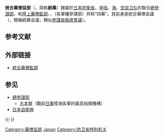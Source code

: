 {{Infobox Government agency
|agency_name     = 統合幕僚監部
|nativename      ={{lang|ja|統合幕僚監部}}{{ja}}<br />{{lang|ja|とうごうばくりょうかんぶ}}
|nativename_r    ={{lang|en|Joint Staff Office}}{{en}}
|logo            =Flag of Chief of Staff, Joint Staff (JSDF).svg
|logo_width      =200px
|logo_caption    =統合幕僚長旗
| picture        = Ministry of Defense Ichigaya Building.jpg
| picture_width  = 320px
| picture_caption = 統合幕僚監部所在大樓，[[防衛省市谷地區|防衛省市谷地區]]廳舍A棟
|formed = 2006年3月27日
|dissolved       = 
|preceding     =  統合幕僚會議
|jurisdiction    = {{JPN}}
|jurisdiction_type    = [[防衛省|防衛省]]・[[自衛隊|自衛隊]]
|headquarters    = {{JPN}}[[東京都|東京都]][[新宿區|新宿區]][[市谷本村町|市谷本村町]]5番1號<br>（[[防衛省市谷地區|防衛省市谷地區]]）
| chief1_title    = 統合幕僚長
| chief1          = {{Link-ja|山崎幸二|山崎幸二}}[[上將|陸將<small>（上將）</small>]]
| chief2_title    = 統合幕僚副長
| chief2          = 增子豐[[中將|空將<small>（中將）</small>]]
|employees       =
|budget          =
|parent_agency   = [[防衛省|防衛省]]
|website         = 
|footnotes       =
}}
'''统合幕僚监部'''（{{jpn|j=統合幕僚監部|hg=とうごうばくりょうかんぶ|rm=Tōgō Bakuryō Kanbu|f=y}}，简称'''統幕'''）隸屬於[[日本|日本]][[防衛省|防衛省]]，是[[陸上自衛隊|陆]]、[[海上自衛隊|海]]、[[航空自衛隊|空]][[自卫队|自卫队]]的聯合[[總參謀部|總參謀部]]，和[[陸上幕僚監部|陸上幕僚監部]]、{{link-ja|海上幕僚監部|海上幕僚監部}}、{{link-ja|航空幕僚監部|航空幕僚監部}}（各軍種參謀部）并称“四幕”。其前身是統合幕僚会議（{{jpn|j=|hg=とうごうばくりょうかいぎ|rm=Tōgō Bakuryō Kaigi}}，簡稱統幕会議，類似[[參謀長聯席會議|參謀長聯席會議]]）。

== 参考文献 ==
{{Reflist}}

== 外部链接 ==
* [http://www.mod.go.jp/js/ 統合幕僚監部] {{Wayback|url=http://www.mod.go.jp/js/ |date=20161212164818 }}

== 参见 ==
{{Portal box|日本|军事}}
* [[總參謀部|總參謀部]]
** [[大本營_(大日本帝國)|大本營]]（戰前[[日軍|日軍]]陸海各軍的最高指揮機構）
* [[日本自衛隊|日本自衛隊]]

{{-}}
{{防衛省}}

[[Category:幕僚监部|Category:幕僚监部]]
[[Category:總參謀部|Japan]]
[[Category:防卫省特别机关|Category:防卫省特别机关]]